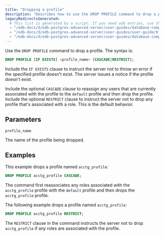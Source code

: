```yaml
---
title: "Dropping a profile"
description: "Describes how to use the DROP PROFILE command to drop a profile"
legacyRedirectsGenerated:
  # This list is generated by a script. If you need add entries, use the `legacyRedirects` key.
  - "/edb-docs/d/edb-postgres-advanced-server/user-guides/database-compatibility-for-oracle-developers-guide/9.6/Database_Compatibility_for_Oracle_Developers_Guide_v9.6.1.032.html"
  - "/edb-docs/d/edb-postgres-advanced-server/user-guides/user-guide/9.5/EDB_Postgres_Enterprise_Guide.1.029.html"
  - "/edb-docs/d/edb-postgres-advanced-server/user-guides/database-compatibility-for-oracle-developers-guide/9.5/Database_Compatibility_for_Oracle_Developers_Guide.1.032.html"
---
```


<div id="dropping_a_profile" class="registered_link"></div>

Use the `DROP PROFILE` command to drop a profile. The syntax is:

```sql
DROP PROFILE [IF EXISTS] <profile_name> [CASCADE|RESTRICT];
```

Include the `IF EXISTS` clause to instruct the server not to throw an error if the specified profile doesn't exist. The server issues a notice if the profile doesn't exist.

Include the optional `CASCADE` clause to reassign any users that are currently associated with the profile to the `default` profile and then drop the profile. Include the optional `RESTRICT` clause to instruct the server not to drop any profile that's associated with a role. This is the default behavior.

## Parameters

`profile_name`

The name of the profile being dropped.

## Examples

This example drops a profile named `acctg_profile`:

```sql
DROP PROFILE acctg_profile CASCADE;
```

The command first reassociates any roles associated with the `acctg_profile` profile with the `default` profile and then drops the `acctg_profile` profile.

The following example drops a profile named `acctg_profile`:

```sql
DROP PROFILE acctg_profile RESTRICT;
```

The `RESTRICT` clause in the command instructs the server not to drop `acctg_profile` if any roles are associated with the profile.
